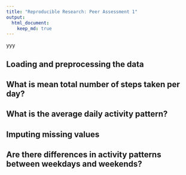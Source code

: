```yaml
---
title: "Reproducible Research: Peer Assessment 1"
output: 
  html_document:
    keep_md: true
---
```

yyy

## Loading and preprocessing the data



## What is mean total number of steps taken per day?



## What is the average daily activity pattern?



## Imputing missing values



## Are there differences in activity patterns between weekdays and weekends?
